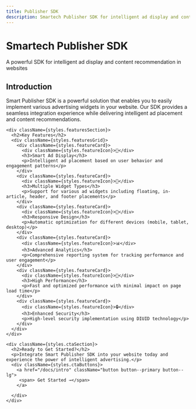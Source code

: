 ```yaml
---
title: Publisher SDK
description: Smartech Publisher SDK for intelligent ad display and content recommendation
---
```



<div className={styles.heroBanner}>
  <div className={styles.container}>
    <h1 className={styles.heroTitle}>Smartech Publisher SDK</h1>
    <p className={styles.heroSubtitle}>
      A powerful SDK for intelligent ad display and content recommendation in websites
    </p>
  </div>
</div>

<div className={styles.container}>
  <div className={styles.contentWrapper}>
    <div className={styles.introCard}>
      <h2>Introduction</h2>
      <p>
        Smart Publisher SDK is a powerful solution that enables you to easily implement various advertising widgets 
        in your website. Our SDK provides a seamless integration experience while delivering intelligent ad 
        placement and content recommendations.
      </p>
    </div>

    <div className={styles.featuresSection}>
      <h2>Key Features</h2>
      <div className={styles.featuresGrid}>
        <div className={styles.featureCard}>
          <div className={styles.featureIcon}>🎯</div>
          <h3>Smart Ad Display</h3>
          <p>Intelligent ad placement based on user behavior and engagement patterns</p>
        </div>
        <div className={styles.featureCard}>
          <div className={styles.featureIcon}>📱</div>
          <h3>Multiple Widget Types</h3>
          <p>Support for various ad widgets including floating, in-article, header, and footer placements</p>
        </div>
        <div className={styles.featureCard}>
          <div className={styles.featureIcon}>🔄</div>
          <h3>Responsive Design</h3>
          <p>Automatic optimization for different devices (mobile, tablet, desktop)</p>
        </div>
        <div className={styles.featureCard}>
          <div className={styles.featureIcon}>📊</div>
          <h3>Advanced Analytics</h3>
          <p>Comprehensive reporting system for tracking performance and user engagement</p>
        </div>
        <div className={styles.featureCard}>
          <div className={styles.featureIcon}>🚀</div>
          <h3>High Performance</h3>
          <p>Fast and optimized performance with minimal impact on page load time</p>
        </div>
        <div className={styles.featureCard}>
          <div className={styles.featureIcon}>🔒</div>
          <h3>Enhanced Security</h3>
          <p>High-level security implementation using DIUID technology</p>
        </div>
      </div>
    </div>

    <div className={styles.ctaSection}>
      <h2>Ready to Get Started?</h2>
      <p>Integrate Smart Publisher SDK into your website today and experience the power of intelligent advertising.</p>
      <div className={styles.ctaButtons}>
        <a href="/docs/intro" className="button button--primary button--lg">
         <span> Get Started →</span>
        </a>
       
      </div>
    </div>
  </div>
</div> 